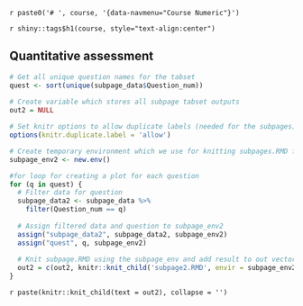`r paste0('# ', course, '{data-navmenu="Course Numeric"}')`

`r shiny::tags$h1(course, style="text-align:center")`

Quantitative assessment {.tabset}
-----------------------------------------------------------------------

```{r render subpages, include=FALSE}
# Get all unique question names for the tabset
quest <- sort(unique(subpage_data$Question_num)) 
    
# Create variable which stores all subpage tabset outputs
out2 = NULL

# Set knitr options to allow duplicate labels (needed for the subpages)
options(knitr.duplicate.label = 'allow')

# Create temporary environment which we use for knitting subpages.RMD for the tabset
subpage_env2 <- new.env()

#for loop for creating a plot for each question
for (q in quest) {
  # Filter data for question 
  subpage_data2 <- subpage_data %>% 
    filter(Question_num == q)
  
  # Assign filtered data and question to subpage_env2 
  assign("subpage_data2", subpage_data2, subpage_env2)
  assign("quest", q, subpage_env2)
  
  # Knit subpage.RMD using the subpage_env and add result to out vector
  out2 = c(out2, knitr::knit_child('subpage2.RMD', envir = subpage_env2))
}
```

`r paste(knitr::knit_child(text = out2), collapse = '')`
